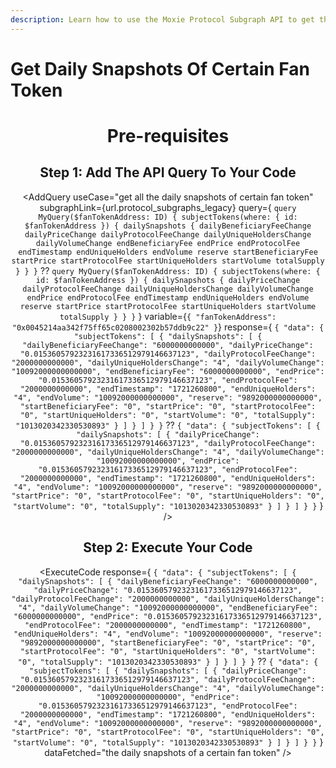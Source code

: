 ```yaml
---
description: Learn how to use the Moxie Protocol Subgraph API to get the daily snapshots of a certain fan token.
---
```



# Get Daily Snapshots Of Certain Fan Token

<Header
  useCase="get all the daily snapshots of certain fan token"
  apiName="Moxie Protocol Subgraph"
/>

# Pre-requisites

<Prerequisites apiName="Moxie Protocol Subgraph" />

## Step 1: Add The API Query To Your Code

<AddQuery
  useCase="get all the daily snapshots of certain fan token"
  subgraphLink={url.protocol_subgraphs_legacy}
  query={
    `query MyQuery($fanTokenAddress: ID) {
  subjectTokens(where: { id: $fanTokenAddress }) {
    dailySnapshots {
      dailyBeneficiaryFeeChange
      dailyPriceChange
      dailyProtocolFeeChange
      dailyUniqueHoldersChange
      dailyVolumeChange
      endBeneficiaryFee
      endPrice
      endProtocolFee
      endTimestamp
      endUniqueHolders
      endVolume
      reserve
      startBeneficiaryFee
      startPrice
      startProtocolFee
      startUniqueHolders
      startVolume
      totalSupply
    }
  }
}` ??
    `query MyQuery($fanTokenAddress: ID) {
  subjectTokens(where: { id: $fanTokenAddress }) {
    dailySnapshots {
      dailyPriceChange
      dailyProtocolFeeChange
      dailyUniqueHoldersChange
      dailyVolumeChange
      endPrice
      endProtocolFee
      endTimestamp
      endUniqueHolders
      endVolume
      reserve
      startPrice
      startProtocolFee
      startUniqueHolders
      startVolume
      totalSupply
    }
  }
}`
  }
  variable={`{
  "fanTokenAddress": "0x0045214aa342f75ff65c0208002302b57ddb9c22"
}`}
  response={
    `{
  "data": {
    "subjectTokens": [
      {
        "dailySnapshots": [
          {
            "dailyBeneficiaryFeeChange": "6000000000000",
            "dailyPriceChange": "0.01536057923231617336512979146637123",
            "dailyProtocolFeeChange": "2000000000000",
            "dailyUniqueHoldersChange": "4",
            "dailyVolumeChange": "10092000000000000",
            "endBeneficiaryFee": "6000000000000",
            "endPrice": "0.01536057923231617336512979146637123",
            "endProtocolFee": "2000000000000",
            "endTimestamp": "1721260800",
            "endUniqueHolders": "4",
            "endVolume": "10092000000000000",
            "reserve": "9892000000000000",
            "startBeneficiaryFee": "0",
            "startPrice": "0",
            "startProtocolFee": "0",
            "startUniqueHolders": "0",
            "startVolume": "0",
            "totalSupply": "1013020342330530893"
          }
        ]
      }
    ]
  }
}` ??
    `{
  "data": {
    "subjectTokens": [
      {
        "dailySnapshots": [
          {
            "dailyPriceChange": "0.01536057923231617336512979146637123",
            "dailyProtocolFeeChange": "2000000000000",
            "dailyUniqueHoldersChange": "4",
            "dailyVolumeChange": "10092000000000000",
            "endPrice": "0.01536057923231617336512979146637123",
            "endProtocolFee": "2000000000000",
            "endTimestamp": "1721260800",
            "endUniqueHolders": "4",
            "endVolume": "10092000000000000",
            "reserve": "9892000000000000",
            "startPrice": "0",
            "startProtocolFee": "0",
            "startUniqueHolders": "0",
            "startVolume": "0",
            "totalSupply": "1013020342330530893"
          }
        ]
      }
    ]
  }
}`
  }
/>

## Step 2: Execute Your Code

<ExecuteCode
  response={
    `{
  "data": {
    "subjectTokens": [
      {
        "dailySnapshots": [
          {
            "dailyBeneficiaryFeeChange": "6000000000000",
            "dailyPriceChange": "0.01536057923231617336512979146637123",
            "dailyProtocolFeeChange": "2000000000000",
            "dailyUniqueHoldersChange": "4",
            "dailyVolumeChange": "10092000000000000",
            "endBeneficiaryFee": "6000000000000",
            "endPrice": "0.01536057923231617336512979146637123",
            "endProtocolFee": "2000000000000",
            "endTimestamp": "1721260800",
            "endUniqueHolders": "4",
            "endVolume": "10092000000000000",
            "reserve": "9892000000000000",
            "startBeneficiaryFee": "0",
            "startPrice": "0",
            "startProtocolFee": "0",
            "startUniqueHolders": "0",
            "startVolume": "0",
            "totalSupply": "1013020342330530893"
          }
        ]
      }
    ]
  }
}` ??
    `{
  "data": {
    "subjectTokens": [
      {
        "dailySnapshots": [
          {
            "dailyPriceChange": "0.01536057923231617336512979146637123",
            "dailyProtocolFeeChange": "2000000000000",
            "dailyUniqueHoldersChange": "4",
            "dailyVolumeChange": "10092000000000000",
            "endPrice": "0.01536057923231617336512979146637123",
            "endProtocolFee": "2000000000000",
            "endTimestamp": "1721260800",
            "endUniqueHolders": "4",
            "endVolume": "10092000000000000",
            "reserve": "9892000000000000",
            "startPrice": "0",
            "startProtocolFee": "0",
            "startUniqueHolders": "0",
            "startVolume": "0",
            "totalSupply": "1013020342330530893"
          }
        ]
      }
    ]
  }
}`
  }
  dataFetched="the daily snapshots of a certain fan token"
/>

<DeveloperSupport />
